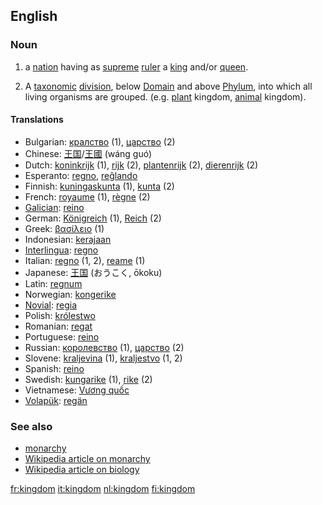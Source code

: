 ==English==

===Noun===
{{en-noun-reg}}

#a [[nation]] having as [[supreme]] [[ruler]] a [[king]] and/or [[queen]].
#{{taxonomy}}  A [[taxonomic]] [[division]], below [[Domain]] and above [[Phylum]], into which all living organisms are grouped. (e.g. [[plant]] kingdom, [[animal]] kingdom).

====Translations====
*Bulgarian: [[кралство]] (1), [[царство]] (2)
*Chinese: [[王国]]/[[王國]] (wáng guó)
*Dutch: [[koninkrijk]] {{n}}  (1), [[rijk]] {{n}} (2), [[plantenrijk]] {{n}} (2), {{n}} [[dierenrijk]] (2)
*Esperanto: [[regno]], [[reĝlando]]
*Finnish: [[kuningaskunta]] (1), [[kunta]] (2)
*French: [[royaume]] {{m}} (1), [[règne]] {{m}} (2)
*[[Galician]]: [[reino]] {{m}}
*German: [[Königreich]] {{n}} (1), [[Reich]] {{n}} (2)
*Greek: [[βασίλειο]] {{n}} (1)
*Indonesian: [[raja|kerajaan]]
*[[Interlingua]]: [[regno]]
*Italian: [[regno]] {{m}} (1, 2), [[reame]] {{m}} (1)
*Japanese: [[王国]] (おうこく, ōkoku)
*Latin: [[regnum]]
*Norwegian: [[kongerike]]
*[[Novial]]: [[regia]]
*Polish: [[królestwo]] {{n}}
*Romanian: [[regat]] {{n}}
*Portuguese: [[reino]] {{m}}
*Russian: [[королевство]] (1), [[царство]] (2)
*Slovene: [[kraljevina]] {{f}} (1), [[kraljestvo]] {{n}} (1, 2)
*Spanish: [[reino]] {{m}}
*Swedish: [[kungarike]] (1), [[rike]] (2)
*Vietnamese: [[Vương quốc]]
*[[Volapük]]: [[regän]]

===See also===
*[[monarchy]]
*[[w:monarchy|Wikipedia article on monarchy]]
*[[w:kingdom (biology)|Wikipedia article on biology]]

[[fr:kingdom]]
[[it:kingdom]]
[[nl:kingdom]]
[[fi:kingdom]]